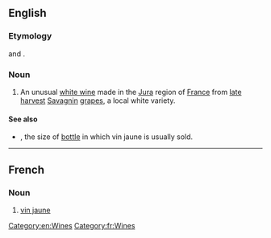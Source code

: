 ==English==

===Etymology===
{{etyl|fr|en}} {{m|fr|vin||wine}} and {{m|fr|jaune||yellow}}.

===Noun===
{{wikipedia}}
{{en-noun|vins jaunes}}

# An unusual [[white wine]] made in the [[Jura]] region of [[France]] from [[late harvest]] [[Savagnin]] [[grapes]], a local white variety.

====See also====
* {{l|en|clavelin}}, the size of [[bottle]] in which vin jaune is usually sold.

[[Category:en:Wines]]

----

==French==

===Noun===
{{fr-noun|m|vins jaunes}}

# [[vin jaune#English|vin jaune]]

[[Category:fr:Wines]]